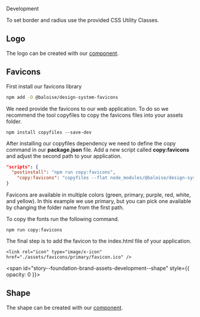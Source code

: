 
<bal-doc-banner id="story--foundation-brand-assets-development--logo" subtitle="Foundation/Brand Assets" color="yellow">Development</bal-doc-banner>

<bal-doc-lead>To set border and radius use the provided CSS Utility Classes.</bal-doc-lead>

## Logo

The logo can be created with our [component](?path=/docs/components-logo--basic).

<Canvas withSource="open">
  <Story id="foundation-brand-assets-development--logo" />
</Canvas>

## Favicons

First install our favicons library

```bash
npm add -D @baloise/design-system-favicons
```

We need provide the favicons to our web application.
To do so we recommend the tool copyfiles to copy the favicons files into your assets folder.

```
npm install copyfiles --save-dev
```

After installing our copyfiles dependency we need to define the copy command in our **package.json** file.
Add a new script called **copy:favicons** and adjust the second path to your application.

```json
"scripts": {
  "postinstall": "npm run copy:favicons",
    "copy:favicons": "copyfiles --flat node_modules/@baloise/design-system-favicons/icons/primary/* src/assets/favicons/primary"
}
```

Favicons are available in multiple colors (green, primary, purple, red, white, and yellow).
In this example we use primary, but you can pick one available by changing the folder name from the first path.

To copy the fonts run the following command.

```
npm run copy:favicons
```

The final step is to add the favicon to the index.html file of your application.

```
<link rel="icon" type="image/x-icon" href="./assets/favicons/primary/favicon.ico" />
```

<span id="story--foundation-brand-assets-development--shape" style={{ opacity: 0 }}></span>

## Shape

The shape can be created with our [component](?path=/docs/components-shape--basic).

<Canvas withSource="open">
  <Story id="foundation-brand-assets-development--shape" />
</Canvas>

<bal-doc-github link="/stories/foundation/brand-assets/02-development.docs.mdx"></bal-doc-github>
